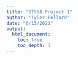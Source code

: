 ```yaml
---
title: "ST558 Project 1"
author: "Tyler Pollard"
date: "6/15/2021"
output:
  html_document:
    toc: true
    toc_depth: 3
---
```



